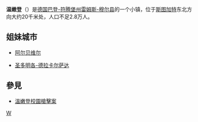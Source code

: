 {{Infobox Settlement
| name = 温嫩登<br/>Winnenden
| image_skyline = BlickWinnenden.JPG
| imagesize = 250px
| image_caption = 
| image_flag = 
| image_shield = Wappen Winnenden.png
| pushpin_map = Germany
| pushpin_label_position = bottom
| subdivision_type = 国家
| subdivision_name = {{GER}}
| subdivision_type1 = [[德国行政区划|州]]
| subdivision_name1 = [[巴登-符腾堡州|巴登-符腾堡州]]
| subdivision_type2 = [[德国行政区划|县]]
| subdivision_name2 =  [[雷姆斯-穆尔县|雷姆斯-穆尔县]]
| elevation_m = 292
| elevation_ft = 
| area_total_km2 = 28.02
| population_as_of = 2009年
| population_total = 27732
| population_density_km2 = auto
| timezone = [[CET|CET]]
| utc_offset = +1
| timezone_DST = [[CEST|CEST]]
| utc_offset_DST = +2
| latd = 48
| latm = 52
| lats = 35
| latNS = N
| longd = 09
| longm = 23
| longs = 52
| longEW = E
| website =  
}}
'''温嫩登'''（{{lang-de|Winnenden}}）是[[德国|德国]][[巴登-符腾堡州|巴登-符腾堡州]][[雷姆斯-穆尔县|雷姆斯-穆尔县]]的一个小镇，位于[[斯图加特|斯图加特]]东北方向大约20千米处，人口不足2.8万人。

== 姐妹城市 ==
* {{FRA}}[[阿尔贝维尔|阿尔贝维尔]]
* {{ESP}}[[圣多明各-德拉卡尔萨达|圣多明各-德拉卡尔萨达]]

==參見==
*[[溫嫩登校園槍擊案|溫嫩登校園槍擊案]]

{{Authority control}}
{{Germany-geo-stub}}

[[Category:巴登-符腾堡州市镇|W]]